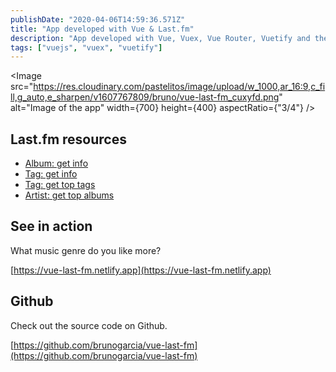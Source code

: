 ```yaml
---
publishDate: "2020-04-06T14:59:36.571Z"
title: "App developed with Vue & Last.fm"
description: "App developed with Vue, Vuex, Vue Router, Vuetify and the API of Last.fm"
tags: ["vuejs", "vuex", "vuetify"]
---
```



<Image
	src="https://res.cloudinary.com/pastelitos/image/upload/w_1000,ar_16:9,c_fill,g_auto,e_sharpen/v1607767809/bruno/vue-last-fm_cuxyfd.png"
	alt="Image of the app"
	width={700}
	height={400}
	aspectRatio={"3/4"}
/>

## Last.fm resources

- [Album: get info](https://www.last.fm/api/show/album.getInfo)
- [Tag: get info](https://www.last.fm/api/show/tag.getInfo)
- [Tag: get top tags](https://www.last.fm/api/show/tag.getTopTags)
- [Artist: get top albums](https://www.last.fm/api/show/artist.getTopAlbums)

## See in action

What music genre do you like more?

[https://vue-last-fm.netlify.app](https://vue-last-fm.netlify.app)

## Github

Check out the source code on Github.

[https://github.com/brunogarcia/vue-last-fm](https://github.com/brunogarcia/vue-last-fm)
